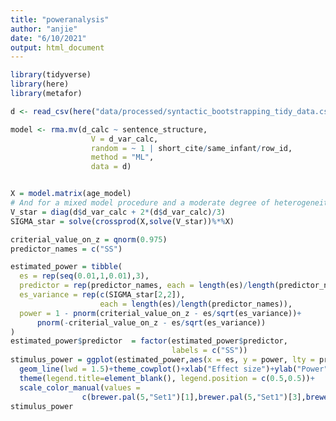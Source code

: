 ```yaml
---
title: "poweranalysis"
author: "anjie"
date: "6/10/2021"
output: html_document
---
```


```r
library(tidyverse)
library(here)
library(metafor)

d <- read_csv(here("data/processed/syntactic_bootstrapping_tidy_data.csv"))

```

```r
model <- rma.mv(d_calc ~ sentence_structure, 
                  V = d_var_calc,
                  random = ~ 1 | short_cite/same_infant/row_id,
                  method = "ML",
                  data = d)


X = model.matrix(age_model)
# And for a mixed model procedure and a moderate degree of heterogeneity
V_star = diag(d$d_var_calc + 2*(d$d_var_calc)/3)
SIGMA_star = solve(crossprod(X,solve(V_star))%*%X)

criterial_value_on_z = qnorm(0.975)
predictor_names = c("SS")

estimated_power = tibble(
  es = rep(seq(0.01,1,0.01),3),
  predictor = rep(predictor_names, each = length(es)/length(predictor_names)),
  es_variance = rep(c(SIGMA_star[2,2]), 
                    each = length(es)/length(predictor_names)),
  power = 1 - pnorm(criterial_value_on_z - es/sqrt(es_variance))+
      pnorm(-criterial_value_on_z - es/sqrt(es_variance))
)
estimated_power$predictor  = factor(estimated_power$predictor, 
                                    labels = c("SS"))
stimulus_power = ggplot(estimated_power,aes(x = es, y = power, lty = predictor, color = predictor))+
  geom_line(lwd = 1.5)+theme_cowplot()+xlab("Effect size")+ylab("Power")+
  theme(legend.title=element_blank(), legend.position = c(0.5,0.5))+
  scale_color_manual(values = 
                c(brewer.pal(5,"Set1")[1],brewer.pal(5,"Set1")[3],brewer.pal(5,"Set1")[4]))
stimulus_power
```

